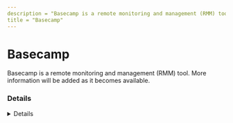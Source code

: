 ```yaml
---
description = "Basecamp is a remote monitoring and management (RMM) tool. More information will be added as it becomes available."
title = "Basecamp"
---
```




# Basecamp

Basecamp is a remote monitoring and management (RMM) tool. More information will be added as it becomes available.

### Details
<Details author={""}
         category={""}
         created={""}
         website={""}
         lastModified={"2/7/2024"}
         privileges={""}
         free={ "" }
         verification={""}
/>






### Forensic Artifacts




#### Network Artifacts
<EuiSpacer size="xl"/>
<NetworkArtifactsTable data={ [{"Description": "Known remote domains", "Domains": ["basecamp.com"], "Ports": []}] }/>




### Detections
- Detects potential network activity of Basecamp RMM tool
  - [Sigma Rule](https://github.com/magicsword-io/LOLRMM/blob/main/detections/sigma/basecamp_network_sigma.yml)

### References
- [basecamp.com - No specific RMM tool listed](basecamp.com - No specific RMM tool listed)

